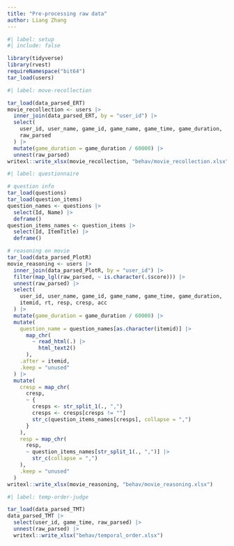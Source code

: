 ```yaml
---
title: "Pre-processing raw data"
author: Liang Zhang
---
```


```r
#| label: setup
#| include: false

library(tidyverse)
library(rvest)
requireNamespace("bit64")
tar_load(users)
```

```r
#| label: move-recollection

tar_load(data_parsed_ERT)
movie_recollection <- users |>
  inner_join(data_parsed_ERT, by = "user_id") |>
  select(
    user_id, user_name, game_id, game_name, game_time, game_duration, 
    raw_parsed
  ) |>
  mutate(game_duration = game_duration / 60000) |>
  unnest(raw_parsed)
writexl::write_xlsx(movie_recollection, "behav/movie_recollection.xlsx")
```

```r
#| label: questionnaire

# question info
tar_load(questions)
tar_load(question_items)
question_names <- questions |>
  select(Id, Name) |>
  deframe()
question_items_names <- question_items |>
  select(Id, ItemTitle) |>
  deframe()

# reasoning on movie
tar_load(data_parsed_PlotR)
movie_reasoning <- users |>
  inner_join(data_parsed_PlotR, by = "user_id") |>
  filter(map_lgl(raw_parsed, ~ is.character(.$score))) |> 
  unnest(raw_parsed) |>
  select(
    user_id, user_name, game_id, game_name, game_time, game_duration,
    itemid, rt, resp, cresp, acc
  ) |>
  mutate(game_duration = game_duration / 60000) |>
  mutate(
    question_name = question_names[as.character(itemid)] |>
      map_chr(
        ~ read_html(.) |>
          html_text2()
      ),
    .after = itemid,
    .keep = "unused"
  ) |>
  mutate(
    cresp = map_chr(
      cresp,
      ~ {
        cresps <- str_split_1(., ",")
        cresps <- cresps[cresps != ""]
        str_c(question_items_names[cresps], collapse = ",")
      }
    ),
    resp = map_chr(
      resp,
      ~ question_items_names[str_split_1(., ",")] |> 
        str_c(collapse = ",")
    ),
    .keep = "unused"
  )
writexl::write_xlsx(movie_reasoning, "behav/movie_reasoning.xlsx")
```

```r
#| label: temp-order-judge

tar_load(data_parsed_TMT)
data_parsed_TMT |>
  select(user_id, game_time, raw_parsed) |> 
  unnest(raw_parsed) |> 
  writexl::write_xlsx("behav/temporal_order.xlsx")
```
